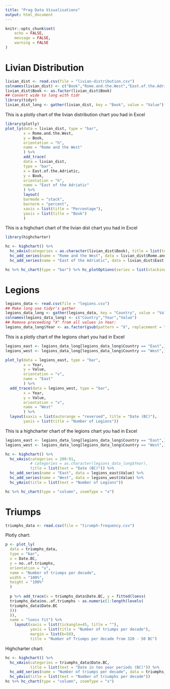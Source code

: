 ```yaml
---
title: "Prag Data Visualisations"
output: html_document
---
```


```r
knitr::opts_chunk$set(
	echo = FALSE,
	message = FALSE,
	warning = FALSE
)
```

# Livian Distribution

```r
livian_dist <- read.csv(file = "livian-distribution.csv")
colnames(livian_dist) <- c("Book","Rome.and.the.West","East.of.the.Adriatic")
livian_dist$Book <- as.factor(livian_dist$Book)
## Convert wide to long with tidr
library(tidyr)
livian_dist_long <- gather(livian_dist, key = "Book", value = "Value")

```

This is a plotly chart of the livian distribution chart you had in Excel

```r
library(plotly)
plot_ly(data = livian_dist, type = "bar",
        x = Rome.and.the.West,
        y = Book,
        orientation = "h",
        name = "Rome and the West"
        ) %>%
        add_trace(
        data = livian_dist,
        type = "bar",
        x = East.of.the.Adriatic,
        y = Book,
        orientation = "h",
        name = "East of the Adriatic"
        ) %>%
        layout(
        barmode = "stack",
        barnorm = "percent",
        xaxis = list(title = "Percentage"),
        yaxis = list(title = "Book")
        )
```

This is a highchart chart of the livian dist chart you had in Excel

```r
library(highcharter)

hc <- highchart() %>% 
  hc_xAxis(categories = as.character(livian_dist$Book), title = list(text = "Book")) %>% 
  hc_add_series(name = "Rome and the West", data = livian_dist$Rome.and.the.West) %>% 
  hc_add_series(name = "East of the Adriatic", data = livian_dist$East.of.the.Adriatic)

hc %>% hc_chart(type = "bar") %>% hc_plotOptions(series = list(stacking = "percent"))
```

# Legions

```r
legions_data <- read.csv(file = "legions.csv")
## Make long use tidyr's gather
legions_data_long <- gather(legions_data, key = "Country", value = "Value")
colnames(legions_data_long) <- c("Country","Year","Value")
## Remove preceeding "X" from all values in Year:
legions_data_long$Year <- as.factor(gsub(pattern = "X", replacement = "", legions_data_long$Year))

```

This is a plotly chart of the legions chart you had in Excel

```r
legions_east <- legions_data_long[legions_data_long$Country == "East",]
legions_west <- legions_data_long[legions_data_long$Country == "West",] 

plot_ly(data = legions_east, type = "bar",
        x = Year,
        y = Value,
        orientation = "v",
        name = "East"
        ) %>%
  add_trace(data = legions_west, type = "bar",
        x = Year,
        y = Value,
        orientation = "v",
        name = "West"
        ) %>%
  layout(xaxis = list(autorange = "reversed", title = "Date (BC)"),
        yaxis = list(title = "Number of Legions"))
```

This is a highcharter chart of the legions chart you had in Excel

```r
legions_east <- legions_data_long[legions_data_long$Country == "East",]
legions_west <- legions_data_long[legions_data_long$Country == "West",] 

hc <- highchart() %>% 
  hc_xAxis(categories = 200:91, 
           # categories = as.character(legions_data_long$Year), 
           title = list(text = "Date (BC)")) %>% 
  hc_add_series(name = "East", data = legions_east$Value) %>% 
  hc_add_series(name = "West", data = legions_west$Value) %>%
  hc_yAxis(title = list(text = "Number of Legions"))

hc %>% hc_chart(type = "column", zoomType = "x")
```

# Triumps

```r
triumphs_data <- read.csv(file = "tirumph-frequency.csv")
```

Plotly chart:

```r
p <- plot_ly(
  data = triumphs_data,
  type = "bar",
  x = Date.BC,
  y = no..of.triumphs,
  orientation = "v",
  name = "Number of triumps per decade",
  width = "100%",
  height = "100%"
  )
  
  p %>% add_trace(x = triumphs_data$Date.BC, y = fitted(loess(
  triumphs_data$no..of.triumphs ~ as.numeric(1:length(levels(
  triumphs_data$Date.BC
  )))
  )),
  name = "loess fit") %>%
    layout(xaxis = list(tickangle=45, title = ""),
           yaxis = list(title = "Number of triumps per decade"),
           margin = list(b=50),
           title = "Number of Triumps per decade from 320 - 50 BC")
```

Highcharter chart:


```r

hc <- highchart() %>% 
  hc_xAxis(categories = triumphs_data$Date.BC, 
           title = list(text = "Date in ten year periods (BC)")) %>% 
  hc_add_series(name = "Number of triumps per decade", data = triumphs_data$no..of.triumphs) %>% 
  hc_yAxis(title = list(text = "Number of triumphs per decade"))
hc %>% hc_chart(type = "column", zoomType = "x")
```

